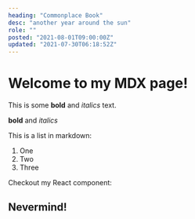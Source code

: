 ```yaml
---
heading: "Commonplace Book"
desc: "another year around the sun"
role: ""
posted: "2021-08-01T09:00:00Z"
updated: "2021-07-30T06:18:52Z"
---
```


# Welcome to my MDX page!

This is some **bold** and _italics_ text.

**bold** and _italics_

This is a list in markdown:

1. One
2. Two
3. Three

Checkout my React component:

## Nevermind!
